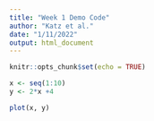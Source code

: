 ```yaml
---
title: "Week 1 Demo Code"
author: "Katz et al."
date: "1/11/2022"
output: html_document
---
```



```r
knitr::opts_chunk$set(echo = TRUE)
```


```r
x <- seq(1:10)
y <- 2*x +4

plot(x, y)

```
